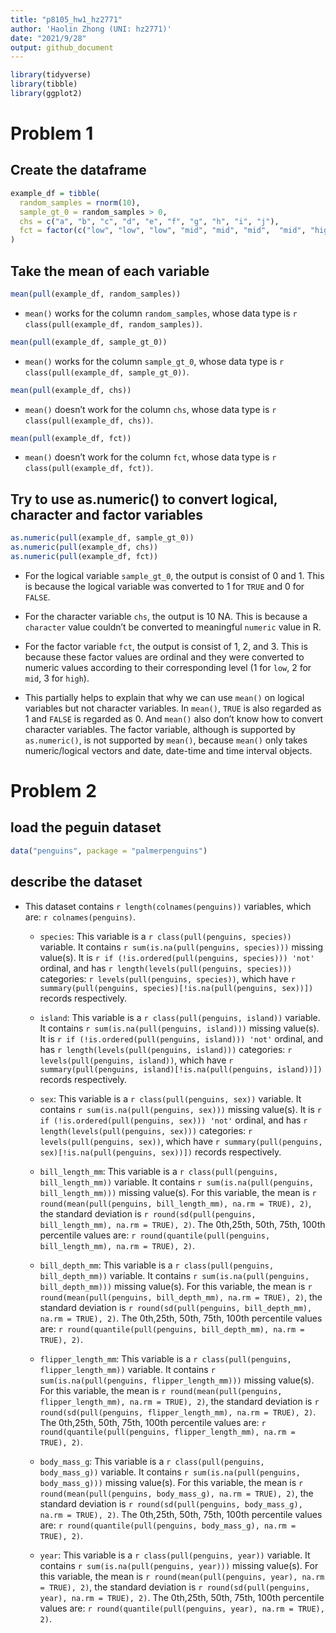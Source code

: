 ```yaml
---
title: "p8105_hw1_hz2771"
author: 'Haolin Zhong (UNI: hz2771)'
date: "2021/9/28"
output: github_document
---
```



```r
library(tidyverse)
library(tibble)
library(ggplot2)
```


# Problem 1

## Create the dataframe

```r
example_df = tibble(
  random_samples = rnorm(10),
  sample_gt_0 = random_samples > 0,
  chs = c("a", "b", "c", "d", "e", "f", "g", "h", "i", "j"),
  fct = factor(c("low", "low", "low", "mid", "mid", "mid",  "mid", "high", "high","high"), levels = c("low", "mid", "high"))
)
```


## Take the mean of each variable

```r
mean(pull(example_df, random_samples))
```

- `mean()` works for the column `random_samples`, whose data type is 
`r class(pull(example_df, random_samples))`.

```r
mean(pull(example_df, sample_gt_0))
```

- `mean()` works for the column `sample_gt_0`, 
whose data type is `r class(pull(example_df, sample_gt_0))`.

```r
mean(pull(example_df, chs))
```

- `mean()` doesn't work for the column `chs`, whose data type is 
`r class(pull(example_df, chs))`.

```r
mean(pull(example_df, fct))
```

- `mean()` doesn't work for the column `fct`, whose data type is 
`r class(pull(example_df, fct))`.


## Try to use as.numeric() to convert logical, character and factor variables

```r
as.numeric(pull(example_df, sample_gt_0))
as.numeric(pull(example_df, chs))
as.numeric(pull(example_df, fct))
```

- For the logical variable `sample_gt_0`, the output is consist of 0 and 1. 
This is because the logical variable was converted to 1 for `TRUE` and 0 
for `FALSE`. 

- For the character variable `chs`, the output is 10 NA. This is because a 
`character` value couldn't be converted to meaningful `numeric` value in R.

- For the factor variable `fct`, the output is consist of 1, 2, and 3. This is 
because these factor values are ordinal and they were converted to numeric 
values according to their corresponding level (1 for `low`, 2 for `mid`,
3 for `high`).

- This partially helps to explain that why we can use `mean()` on logical 
variables but not character variables. In `mean()`, `TRUE` is also regarded 
as 1 and `FALSE` is regarded as 0. And `mean()` also don't know how to convert 
character variables. The factor variable, although is supported by 
`as.numeric()`, is not supported by `mean()`, because `mean()` only takes 
numeric/logical vectors and date, date-time and time interval objects.


# Problem 2

## load the peguin dataset

```r
data("penguins", package = "palmerpenguins")
```


## describe the dataset

- This dataset contains `r length(colnames(penguins))` variables, which are: 
`r colnames(penguins)`.

    - `species`: This variable is a `r class(pull(penguins, species))` variable. 
    It contains `r sum(is.na(pull(penguins, species)))` missing value(s). It is
    `r if (!is.ordered(pull(penguins, species))) 'not'` ordinal, and has 
    `r length(levels(pull(penguins, species)))` categories: 
    `r levels(pull(penguins, species))`, which have 
    `r summary(pull(penguins, species)[!is.na(pull(penguins, sex))])` 
    records respectively.
    
    - `island`: This variable is a `r class(pull(penguins, island))` variable. 
    It contains `r sum(is.na(pull(penguins, island)))` missing value(s). It is
    `r if (!is.ordered(pull(penguins, island))) 'not'` ordinal, and has 
    `r length(levels(pull(penguins, island)))` categories: 
    `r levels(pull(penguins, island))`, which have 
    `r summary(pull(penguins, island)[!is.na(pull(penguins, island))])` 
    records respectively.

    - `sex`: This variable is a `r class(pull(penguins, sex))` variable. 
    It contains `r sum(is.na(pull(penguins, sex)))` missing value(s). It is
    `r if (!is.ordered(pull(penguins, sex))) 'not'` ordinal, and has 
    `r length(levels(pull(penguins, sex)))` categories: 
    `r levels(pull(penguins, sex))`, which have 
    `r summary(pull(penguins, sex)[!is.na(pull(penguins, sex))])` 
    records respectively.
    
    - `bill_length_mm`: This variable is a 
    `r class(pull(penguins, bill_length_mm))` variable. It contains 
    `r sum(is.na(pull(penguins, bill_length_mm)))` missing value(s). 
    For this variable, the mean is 
    `r round(mean(pull(penguins, bill_length_mm), na.rm = TRUE), 2)`, 
    the standard deviation is 
    `r round(sd(pull(penguins, bill_length_mm), na.rm = TRUE), 2)`. 
    The 0th,25th, 50th, 75th, 100th percentile values are: 
    `r round(quantile(pull(penguins, bill_length_mm), na.rm = TRUE), 2)`.
    
    - `bill_depth_mm`: This variable is a 
    `r class(pull(penguins, bill_depth_mm))` variable. It contains 
    `r sum(is.na(pull(penguins, bill_depth_mm)))` missing value(s). 
    For this variable, the mean is 
    `r round(mean(pull(penguins, bill_depth_mm), na.rm = TRUE), 2)`, 
    the standard deviation is 
    `r round(sd(pull(penguins, bill_depth_mm), na.rm = TRUE), 2)`. 
    The 0th,25th, 50th, 75th, 100th percentile values are: 
    `r round(quantile(pull(penguins, bill_depth_mm), na.rm = TRUE), 2)`.
    
    - `flipper_length_mm`: This variable is a 
    `r class(pull(penguins, flipper_length_mm))` variable. It contains 
    `r sum(is.na(pull(penguins, flipper_length_mm)))` missing value(s). 
    For this variable, the mean is 
    `r round(mean(pull(penguins, flipper_length_mm), na.rm = TRUE), 2)`, 
    the standard deviation is 
    `r round(sd(pull(penguins, flipper_length_mm), na.rm = TRUE), 2)`. 
    The 0th,25th, 50th, 75th, 100th percentile values are: 
    `r round(quantile(pull(penguins, flipper_length_mm), na.rm = TRUE), 2)`.
    
    - `body_mass_g`: This variable is a 
    `r class(pull(penguins, body_mass_g))` variable. It contains 
    `r sum(is.na(pull(penguins, body_mass_g)))` missing value(s). 
    For this variable, the mean is 
    `r round(mean(pull(penguins, body_mass_g), na.rm = TRUE), 2)`, 
    the standard deviation is 
    `r round(sd(pull(penguins, body_mass_g), na.rm = TRUE), 2)`. 
    The 0th,25th, 50th, 75th, 100th percentile values are: 
    `r round(quantile(pull(penguins, body_mass_g), na.rm = TRUE), 2)`.
    
    - `year`: This variable is a 
    `r class(pull(penguins, year))` variable. It contains 
    `r sum(is.na(pull(penguins, year)))` missing value(s). 
    For this variable, the mean is 
    `r round(mean(pull(penguins, year), na.rm = TRUE), 2)`, 
    the standard deviation is 
    `r round(sd(pull(penguins, year), na.rm = TRUE), 2)`. 
    The 0th,25th, 50th, 75th, 100th percentile values are: 
    `r round(quantile(pull(penguins, year), na.rm = TRUE), 2)`.